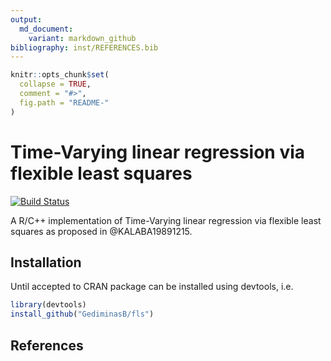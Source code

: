 ```yaml
---
output:
  md_document:
    variant: markdown_github
bibliography: inst/REFERENCES.bib
---
```


<!-- README.md is generated from README.Rmd. Please edit that file -->

```r
knitr::opts_chunk$set(
  collapse = TRUE,
  comment = "#>",
  fig.path = "README-"
)
```

# Time-Varying linear regression via flexible least squares

[![Build Status](https://travis-ci.org/GediminasB/fls.svg?branch=master)](https://travis-ci.org/GediminasB/fls)

A R/C++ implementation of Time-Varying linear regression via flexible least squares as proposed in @KALABA19891215.

## Installation
Until accepted to CRAN package can be installed using devtools, i.e.

```r
library(devtools)
install_github("GediminasB/fls")
```

## References
